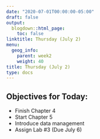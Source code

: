 ```yaml
---
date: "2020-07-01T00:00:00-05:00"
draft: false
output:
  blogdown::html_page:
    toc: false
linktitle: Thursday (July 2)
menu:
  geog_info:
    parent: week2
    weight: 40
title: Thursday (July 2)
type: docs
---
```


## Objectives for Today:
- Finish Chapter 4
- Start Chapter 5
- Introduce data management
- Assign Lab #3 (Due July 6)